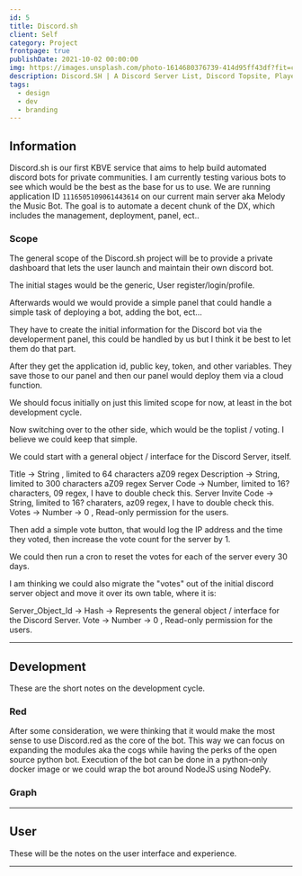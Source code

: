 ```yaml
---
id: 5
title: Discord.sh
client: Self
category: Project
frontpage: true
publishDate: 2021-10-02 00:00:00
img: https://images.unsplash.com/photo-1614680376739-414d95ff43df?fit=crop&w=1400&h=700&q=75
description: Discord.SH | A Discord Server List, Discord Topsite, Player Reward System and Bot Project.
tags:
  - design
  - dev
  - branding
---
```



<MDXLayer title={frontmatter.title} description={frontmatter.description}>
<Widget img={frontmatter.img} skeleton={false}>
<MDXJS>


## Information

Discord.sh is our first KBVE service that aims to help build automated discord bots for private communities. 
I am currently testing various bots to see which would be the best as the base for us to use. 
We are running application ID `1116505109061443614` on our current main server aka Melody the Music Bot.
The goal is to automate a decent chunk of the DX, which includes the management, deployment, panel, ect..

### Scope

The general scope of the Discord.sh project will be to provide a private dashboard that lets the user launch and maintain their own discord bot.

The initial stages would be the generic, User register/login/profile.

Afterwards would we would provide a simple panel that could handle a simple task of deploying a bot, adding the bot, ect...

They have to create the initial information for the Discord bot via the developerment panel, this could be handled by us but I think it be best to let them do that part.

After they get the application id, public key, token, and other variables. 
They save those to our panel and then our panel would deploy them via a cloud function.

We should focus initially on just this limited scope for now, at least in the bot development cycle.

Now switching over to the other side, which would be the toplist / voting. I believe we could keep that simple.

We could start with a general object / interface for the Discord Server, itself. 

Title -> String , limited to 64 characters aZ09 regex
Description -> String, limited to 300 characters aZ09 regex
Server Code -> Number, limited to 16? characters, 09 regex, I have to double check this.
Server Invite Code -> String, limited to 16? charaters, az09 regex, I have to double check this.
Votes -> Number -> 0 , Read-only permission for the users.

Then add a simple vote button, that would log the IP address and the time they voted, then increase the vote count for the server by 1.

We could then run a cron to reset the votes for each of the server every 30 days. 

I am thinking we could also migrate the "votes" out of the initial discord server object and move it over its own table, where it is:

Server_Object_Id -> Hash -> Represents the general object / interface for the Discord Server.
Vote -> Number -> 0 , Read-only permission for the users.

--- 

## Development

These are the short notes on the development cycle.

### Red

After some consideration, we were thinking that it would make the most sense to use Discord.red as the core of the bot.
This way we can focus on expanding the modules aka the cogs while having the perks of the open source python bot.
Execution of the bot can be done in a python-only docker image or we could wrap the bot around NodeJS using NodePy.

### Graph

---

## User

These will be the notes on the user interface and experience. 

---


</MDXJS>
</Widget>
</MDXLayer>